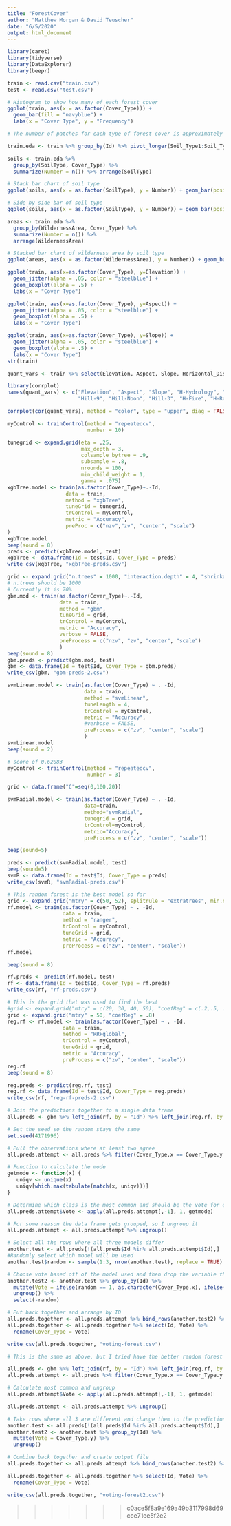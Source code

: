 ```yaml
---
title: "ForestCover"
author: "Matthew Morgan & David Teuscher"
date: "6/5/2020"
output: html_document
---
```


```r
library(caret)
library(tidyverse)
library(DataExplorer)
library(beepr)
```

```r
train <- read.csv("train.csv")
test <- read.csv("test.csv")
```

```r
# Histogram to show how many of each forest cover
ggplot(train, aes(x = as.factor(Cover_Type))) + 
  geom_bar(fill = "navyblue") + 
  labs(x = "Cover Type", y = "Frequency")

# The number of patches for each type of forest cover is approximately equal for all types of forest cover
```

```r
train.eda <- train %>% group_by(Id) %>% pivot_longer(Soil_Type1:Soil_Type40, "SoilType") %>% filter(value == 1) %>% mutate(SoilType = as.numeric(str_extract(SoilType, "[0-9]+"))) %>% select(-value) %>% pivot_longer(Wilderness_Area1:Wilderness_Area4, "WildernessArea") %>% filter(value == 1) %>% mutate(WildernessArea = as.numeric(str_extract(WildernessArea, "[0-9]+"))) %>% select(-value)

soils <- train.eda %>%
  group_by(SoilType, Cover_Type) %>%
  summarize(Number = n()) %>% arrange(SoilType)

# Stack bar chart of soil type
ggplot(soils, aes(x = as.factor(SoilType), y = Number)) + geom_bar(position = "stack", aes(fill = as.factor(Cover_Type)), stat = "identity") + theme(legend.title = element_blank(), axis.title.y = element_blank()) + labs(x= "Soil Type")

# Side by side bar of soil type
ggplot(soils, aes(x = as.factor(SoilType), y = Number)) + geom_bar(position = "dodge", aes(fill = as.factor(Cover_Type)), stat = "identity") + theme(legend.title = element_blank(), axis.title.y = element_blank()) + labs(x= "Soil Type")

areas <- train.eda %>%
  group_by(WildernessArea, Cover_Type) %>%
  summarize(Number = n()) %>%
  arrange(WildernessArea)

# Stacked bar chart of wilderness area by soil type
ggplot(areas, aes(x = as.factor(WildernessArea), y = Number)) + geom_bar(position = "dodge", aes(fill = as.factor(Cover_Type)), stat = "identity") + theme(legend.title = element_blank(), axis.title.y = element_blank()) + labs(x= "Wilderness Area")


```

```r
ggplot(train, aes(x=as.factor(Cover_Type), y=Elevation)) + 
  geom_jitter(alpha = .05, color = "steelblue") +
  geom_boxplot(alpha = .5) +
  labs(x = "Cover Type")

ggplot(train, aes(x=as.factor(Cover_Type), y=Aspect)) + 
  geom_jitter(alpha = .05, color = "steelblue") +
  geom_boxplot(alpha = .5) +
  labs(x = "Cover Type")

ggplot(train, aes(x=as.factor(Cover_Type), y=Slope)) + 
  geom_jitter(alpha = .05, color = "steelblue") +
  geom_boxplot(alpha = .5) +
  labs(x = "Cover Type")
str(train)

quant_vars <- train %>% select(Elevation, Aspect, Slope, Horizontal_Distance_To_Hydrology, Vertical_Distance_To_Hydrology, Hillshade_9am, Hillshade_Noon, Hillshade_3pm, Horizontal_Distance_To_Fire_Points, Horizontal_Distance_To_Roadways)

library(corrplot)
names(quant_vars) <- c("Elevation", "Aspect", "Slope", "H-Hydrology", "V-Hydrology", 
                       "Hill-9", "Hill-Noon", "Hill-3", "H-Fire", "H-Road")

corrplot(cor(quant_vars), method = "color", type = "upper", diag = FALSE, addCoef.col = "black", number.digits = 2)

```



```r
myControl <- trainControl(method = "repeatedcv",
                          number = 10)

tunegrid <- expand.grid(eta = .25,
                        max_depth = 3,
                        colsample_bytree = .9,
                        subsample = .8,
                        nrounds = 100,
                        min_child_weight = 1,
                        gamma = .075)
xgbTree.model <- train(as.factor(Cover_Type)~.-Id,
                   data = train,
                   method = "xgbTree",
                   tuneGrid = tunegrid,
                   trControl = myControl,
                   metric = "Accuracy",
                   preProc = c("nzv","zv", "center", "scale")
)
xgbTree.model
beep(sound = 8)
preds <- predict(xgbTree.model, test)
xgbTree <- data.frame(Id = test$Id, Cover_Type = preds)
write_csv(xgbTree, "xgbTree-preds.csv")
```

```r

grid <- expand.grid("n.trees" = 1000, "interaction.depth" = 4, "shrinkage" = 0.1, "n.minobsinnode" = 20)
# n.trees should be 1000
# Currently it is 70%
gbm.mod <- train(as.factor(Cover_Type)~.-Id,
                 data = train,
                 method = "gbm",
                 tuneGrid = grid,
                 trControl = myControl,
                 metric = "Accuracy",
                 verbose = FALSE,
                 preProcess = c("nzv", "zv", "center", "scale")
                 )
beep(sound = 8)
gbm.preds <- predict(gbm.mod, test)
gbm <- data.frame(Id = test$Id, Cover_Type = gbm.preds)
write_csv(gbm, "gbm-preds-2.csv")
```

```r
svmLinear.model <- train(as.factor(Cover_Type) ~ . -Id,
                         data = train,
                         method = "svmLinear",
                         tuneLength = 4,
                         trControl = myControl,
                         metric = "Accuracy",
                         #verbose = FALSE,
                         preProcess = c("zv", "center", "scale")
                         )
svmLinear.model
beep(sound = 2)
```

```r
# score of 0.62083
myControl <- trainControl(method = "repeatedcv",
                          number = 3)

grid <- data.frame("C"=seq(0,100,20))

svmRadial.model <- train(as.factor(Cover_Type) ~ . -Id,
                         data=train,
                         method="svmRadial",
                         tunegrid = grid,
                         trControl=myControl,
                         metric="Accuracy",
                         preProcess = c("zv", "center", "scale"))

beep(sound=5)

preds <- predict(svmRadial.model, test)
beep(sound=5)
svmR <- data.frame(Id = test$Id, Cover_Type = preds)
write_csv(svmR, "svmRadial-preds.csv")
```

```r
# This random forest is the best model so far
grid <- expand.grid("mtry" = c(50, 52), splitrule = "extratrees", min.node.size = 1)
rf.model <- train(as.factor(Cover_Type) ~ . -Id,
                  data = train, 
                  method = "ranger",
                  trControl = myControl,
                  tuneGrid = grid,
                  metric = "Accuracy",
                  preProcess = c("zv", "center", "scale"))
rf.model

beep(sound = 8)

rf.preds <- predict(rf.model, test)
rf <- data.frame(Id = test$Id, Cover_Type = rf.preds)
write_csv(rf, "rf-preds.csv")

```

```r

# This is the grid that was used to find the best
#grid <- expand.grid("mtry" = c(20, 30, 40, 50), "coefReg" = c(.2,.5, .8, 1)) # Best comes from mtry = 50 and coefReg = .8
grid <- expand.grid("mtry" = 50, "coefReg" = .8)
reg.rf <- rf.model <- train(as.factor(Cover_Type) ~ . -Id,
                  data = train, 
                  method = "RRFglobal",
                  trControl = myControl,
                  tuneGrid = grid,
                  metric = "Accuracy",
                  preProcess = c("zv", "center", "scale"))
reg.rf
beep(sound = 8)

reg.preds <- predict(reg.rf, test)
reg.rf <- data.frame(Id = test$Id, Cover_Type = reg.preds)
write_csv(rf, "reg-rf-preds-2.csv")
```


```r

# Join the predictions together to a single data frame
all.preds <- gbm %>% left_join(rf, by = "Id") %>% left_join(reg.rf, by = "Id")

# Set the seed so the random stays the same
set.seed(4171996)

# Pull the observations where at least two agree
all.preds.attempt <- all.preds %>% filter(Cover_Type.x == Cover_Type.y | Cover_Type.y == Cover_Type | Cover_Type == Cover_Type.x)

# Function to calculate the mode
getmode <- function(x) {
   uniqv <- unique(x)
   uniqv[which.max(tabulate(match(x, uniqv)))]
}

# Determine which class is the most common and should be the vote for each row
all.preds.attempt$Vote <- apply(all.preds.attempt[,-1], 1, getmode)

# For some reason the data frame gets grouped, so I ungroup it
all.preds.attempt <- all.preds.attempt %>% ungroup()

# Select all the rows where all three models differ
another.test <- all.preds[!(all.preds$Id %in% all.preds.attempt$Id),]
#Randomly select which model will be used
another.test$random <- sample(1:3, nrow(another.test), replace = TRUE)

# Choose vote based off of the model used and then drop the variable that specifies the value to use
another.test2 <- another.test %>% group_by(Id) %>%
  mutate(Vote = ifelse(random == 1, as.character(Cover_Type.x), ifelse(random == 2, as.character(Cover_Type.y), as.character(Cover_Type)))) %>%
  ungroup() %>%
  select(-random)

# Put back together and arrange by ID
all.preds.together <- all.preds.attempt %>% bind_rows(another.test2) %>% arrange(Id)
all.preds.together <- all.preds.together %>% select(Id, Vote) %>%
  rename(Cover_Type = Vote)

write_csv(all.preds.together, "voting-forest.csv")

```

```r

# This is the same as above, but I tried have the better random forest be chosen when two or more didn't agree

all.preds <- gbm %>% left_join(rf, by = "Id") %>% left_join(reg.rf, by = "Id")
all.preds.attempt <- all.preds %>% filter(Cover_Type.x == Cover_Type.y | Cover_Type.y == Cover_Type | Cover_Type == Cover_Type.x)

# Calculate most common and ungroup 
all.preds.attempt$Vote <- apply(all.preds.attempt[,-1], 1, getmode)

all.preds.attempt <- all.preds.attempt %>% ungroup()

# Take rows where all 3 are different and change them to the prediction from the best random forest
another.test <- all.preds[!(all.preds$Id %in% all.preds.attempt$Id),]
another.test2 <- another.test %>% group_by(Id) %>%
  mutate(Vote = Cover_Type.y) %>%
  ungroup()

# Combine back together and create output file
all.preds.together <- all.preds.attempt %>% bind_rows(another.test2) %>% arrange(Id)

all.preds.together <- all.preds.together %>% select(Id, Vote) %>%
  rename(Cover_Type = Vote)

write_csv(all.preds.together, "voting-forest2.csv")
```

>>>>>>> c0ace5f8a9e169a49b3117998d69cce71ee5f2e2
